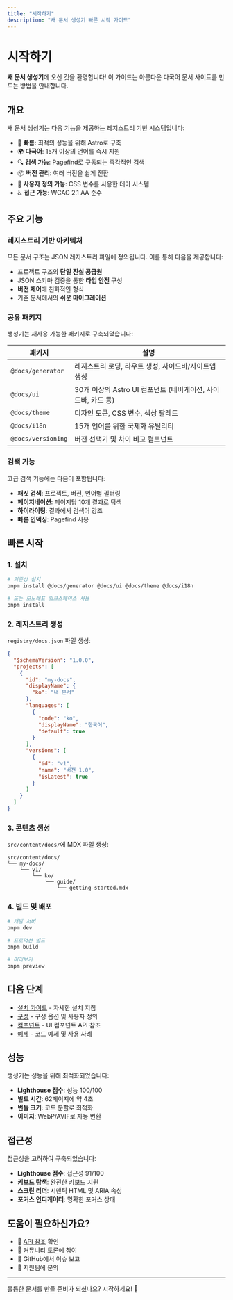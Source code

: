 ```yaml
---
title: "시작하기"
description: "새 문서 생성기 빠른 시작 가이드"
---
```


# 시작하기

**새 문서 생성기**에 오신 것을 환영합니다! 이 가이드는 아름다운 다국어 문서 사이트를 만드는 방법을 안내합니다.

## 개요

새 문서 생성기는 다음 기능을 제공하는 레지스트리 기반 시스템입니다:

- 🚀 **빠름**: 최적의 성능을 위해 Astro로 구축
- 🌍 **다국어**: 15개 이상의 언어를 즉시 지원
- 🔍 **검색 가능**: Pagefind로 구동되는 즉각적인 검색
- 📦 **버전 관리**: 여러 버전을 쉽게 전환
- 🎨 **사용자 정의 가능**: CSS 변수를 사용한 테마 시스템
- ♿ **접근 가능**: WCAG 2.1 AA 준수

## 주요 기능

### 레지스트리 기반 아키텍처

모든 문서 구조는 JSON 레지스트리 파일에 정의됩니다. 이를 통해 다음을 제공합니다:

- 프로젝트 구조의 **단일 진실 공급원**
- JSON 스키마 검증을 통한 **타입 안전** 구성
- **버전 제어**에 친화적인 형식
- 기존 문서에서의 **쉬운 마이그레이션**

### 공유 패키지

생성기는 재사용 가능한 패키지로 구축되었습니다:

| 패키지 | 설명 |
|-------|------|
| `@docs/generator` | 레지스트리 로딩, 라우트 생성, 사이드바/사이트맵 생성 |
| `@docs/ui` | 30개 이상의 Astro UI 컴포넌트 (네비게이션, 사이드바, 카드 등) |
| `@docs/theme` | 디자인 토큰, CSS 변수, 색상 팔레트 |
| `@docs/i18n` | 15개 언어를 위한 국제화 유틸리티 |
| `@docs/versioning` | 버전 선택기 및 차이 비교 컴포넌트 |

### 검색 기능

고급 검색 기능에는 다음이 포함됩니다:

- **패싯 검색**: 프로젝트, 버전, 언어별 필터링
- **페이지네이션**: 페이지당 10개 결과로 탐색
- **하이라이팅**: 결과에서 검색어 강조
- **빠른 인덱싱**: Pagefind 사용

## 빠른 시작

### 1. 설치

```bash
# 의존성 설치
pnpm install @docs/generator @docs/ui @docs/theme @docs/i18n

# 또는 모노레포 워크스페이스 사용
pnpm install
```

### 2. 레지스트리 생성

`registry/docs.json` 파일 생성:

```json
{
  "$schemaVersion": "1.0.0",
  "projects": [
    {
      "id": "my-docs",
      "displayName": {
        "ko": "내 문서"
      },
      "languages": [
        {
          "code": "ko",
          "displayName": "한국어",
          "default": true
        }
      ],
      "versions": [
        {
          "id": "v1",
          "name": "버전 1.0",
          "isLatest": true
        }
      ]
    }
  ]
}
```

### 3. 콘텐츠 생성

`src/content/docs/`에 MDX 파일 생성:

```
src/content/docs/
└── my-docs/
    └── v1/
        └── ko/
            └── guide/
                └── getting-started.mdx
```

### 4. 빌드 및 배포

```bash
# 개발 서버
pnpm dev

# 프로덕션 빌드
pnpm build

# 미리보기
pnpm preview
```

## 다음 단계

- [설치 가이드](installation) - 자세한 설치 지침
- [구성](configuration) - 구성 옵션 및 사용자 정의
- [컴포넌트](../api/components) - UI 컴포넌트 API 참조
- [예제](../examples/basic-usage) - 코드 예제 및 사용 사례

## 성능

생성기는 성능을 위해 최적화되었습니다:

- **Lighthouse 점수**: 성능 100/100
- **빌드 시간**: 62페이지에 약 4초
- **번들 크기**: 코드 분할로 최적화
- **이미지**: WebP/AVIF로 자동 변환

## 접근성

접근성을 고려하여 구축되었습니다:

- **Lighthouse 점수**: 접근성 91/100
- **키보드 탐색**: 완전한 키보드 지원
- **스크린 리더**: 시맨틱 HTML 및 ARIA 속성
- **포커스 인디케이터**: 명확한 포커스 상태

## 도움이 필요하신가요?

- 📖 [API 참조](../api/components) 확인
- 💬 커뮤니티 토론에 참여
- 🐛 GitHub에서 이슈 보고
- 📧 지원팀에 문의

---

훌륭한 문서를 만들 준비가 되셨나요? 시작하세요! 🚀
